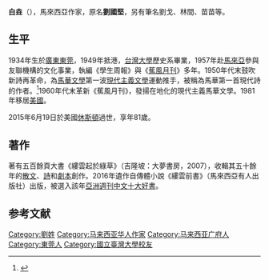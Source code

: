 '''白垚'''（{{bd|1934年||2015年|6月19日}}），馬來西亞作家，原名'''劉國堅'''，另有筆名劉戈、林間、苗苗等。

==生平==
1934年生於[[廣東|廣東]][[東莞|東莞]]，1949年抵港，[[台灣大學|台灣大學]]歷史系畢業，1957年赴[[馬來亞|馬來亞]]參與友聯機構的文化事業，執編《學生周報》與《[[蕉風|蕉風月刊]]》多年。1950年代末鼓吹新詩再革命，為[[馬華文學|馬華文學]]第一波[[現代主義文學|現代主義文學]]運動推手，被稱為馬華第一首現代詩的作者。<ref>{{Cite web |url=http://www.fgu.edu.tw/~wclrc/drafts/Malaysia/zhang-guang-da/zhang-guang-da_01.htm |title=文學體制與六O年代馬華現代主義：文化理論與重寫馬華文學史 張光達 〔馬來西亞華文作家、文學評論家〕 |access-date=2010-10-11 |archive-date=2020-02-23 |archive-url=https://web.archive.org/web/20200223034919/http://www.fgu.edu.tw/~wclrc/drafts/Malaysia/zhang-guang-da/zhang-guang-da_01.htm |dead-url=no }}</ref>1960年代末革新《蕉風月刊》，發揚在地化的現代主義馬華文學。1981年移居[[美國|美國]]。

2015年6月19日於美國[[休斯頓|休斯頓]]過世，享年81歲。

==著作==
著有五百餘頁大書《縷雲起於綠草》（吉隆坡：大夢書房，2007），收輯其五十餘年的[[散文|散文]]、[[詩|詩]]和[[劇本|劇本]]創作。2016年遺作自傳體小說《縷雲前書》（馬來西亞有人出版社）出版，被選入該年[[亞洲週刊中文十大好書|亞洲週刊中文十大好書]]。

==参考文献==
<div class="references-small">
<references></references>
</div>

{{馬來西亞人物小作品}}
{{DEFAULTSORT:B}}
[[Category:劉姓|Category:劉姓]]
[[Category:马来西亚华人作家|Category:马来西亚华人作家]]
[[Category:马来西亚广府人|Category:马来西亚广府人]]
[[Category:東莞人|Category:東莞人]]
[[Category:國立臺灣大學校友|Category:國立臺灣大學校友]]